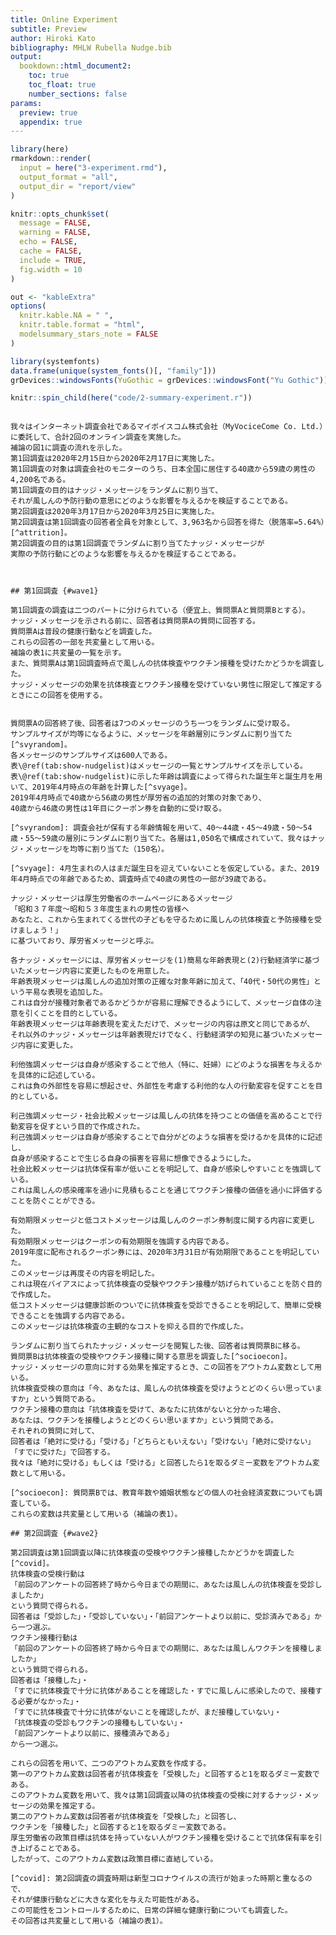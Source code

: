 ```yaml
---
title: Online Experiment
subtitle: Preview
author: Hiroki Kato
bibliography: MHLW Rubella Nudge.bib
output:
  bookdown::html_document2:
    toc: true
    toc_float: true
    number_sections: false
params:
  preview: true
  appendix: true
---
```


```r
library(here)
rmarkdown::render(
  input = here("3-experiment.rmd"),
  output_format = "all",
  output_dir = "report/view"
)
```

```r
knitr::opts_chunk$set(
  message = FALSE,
  warning = FALSE,
  echo = FALSE,
  cache = FALSE,
  include = TRUE,
  fig.width = 10
)

out <- "kableExtra"
options(
  knitr.kable.NA = " ",
  knitr.table.format = "html",
  modelsummary_stars_note = FALSE
)

library(systemfonts)
data.frame(unique(system_fonts()[, "family"]))
grDevices::windowsFonts(YuGothic = grDevices::windowsFont("Yu Gothic"))
```

```r
knitr::spin_child(here("code/2-summary-experiment.r"))
```

```r
```


```asis
我々はインターネット調査会社であるマイボイスコム株式会社（MyVociceCome Co. Ltd.）に委託して、合計2回のオンライン調査を実施した。
補論の図1に調査の流れを示した。
第1回調査は2020年2月15日から2020年2月17日に実施した。
第1回調査の対象は調査会社のモニターのうち、日本全国に居住する40歳から59歳の男性の4,200名である。
第1回調査の目的はナッジ・メッセージをランダムに割り当て、
それが風しんの予防行動の意思にどのような影響を与えるかを検証することである。
第2回調査は2020年3月17日から2020年3月25日に実施した。
第2回調査は第1回調査の回答者全員を対象として、3,963名から回答を得た（脱落率=5.64%）[^attrition]。
第2回調査の目的は第1回調査でランダムに割り当てたナッジ・メッセージが
実際の予防行動にどのような影響を与えるかを検証することである。
```

```r
```

```r
```

```asis

## 第1回調査 {#wave1}

第1回調査の調査は二つのパートに分けられている（便宜上、質問票Aと質問票Bとする）。
ナッジ・メッセージを示される前に、回答者は質問票Aの質問に回答する。
質問票Aは普段の健康行動などを調査した。
これらの回答の一部を共変量として用いる。
補論の表1に共変量の一覧を示す。
また、質問票Aは第1回調査時点で風しんの抗体検査やワクチン接種を受けたかどうかを調査した。
ナッジ・メッセージの効果を抗体検査とワクチン接種を受けていない男性に限定して推定するときにこの回答を使用する。
```

```r

```

```asis
質問票Aの回答終了後、回答者は7つのメッセージのうち一つをランダムに受け取る。
サンプルサイズが均等になるように、メッセージを年齢層別にランダムに割り当てた[^svyrandom]。
各メッセージのサンプルサイズは600人である。
表\@ref(tab:show-nudgelist)はメッセージの一覧とサンプルサイズを示している。
表\@ref(tab:show-nudgelist)に示した年齢は調査によって得られた誕生年と誕生月を用いて、2019年4月時点の年齢を計算した[^svyage]。
2019年4月時点で40歳から56歳の男性が厚労省の追加的対策の対象であり、
40歳から46歳の男性は1年目にクーポン券を自動的に受け取る。

[^svyrandom]: 調査会社が保有する年齢情報を用いて、40～44歳・45～49歳・50～54歳・55～59歳の層別にランダムに割り当てた。各層は1,050名で構成されていて、我々はナッジ・メッセージを均等に割り当てた（150名）。

[^svyage]: 4月生まれの人はまだ誕生日を迎えていないことを仮定している。また、2019年4月時点での年齢であるため、調査時点で40歳の男性の一部が39歳である。

ナッジ・メッセージは厚生労働省のホームページにあるメッセージ
「昭和３７年度～昭和５３年度生まれの男性の皆様へ　
あなたと、これから生まれてくる世代の子どもを守るために風しんの抗体検査と予防接種を受けましょう！」
に基づいており、厚労省メッセージと呼ぶ。

各ナッジ・メッセージには、厚労省メッセージを(1)簡易な年齢表現と(2)行動経済学に基づいたメッセージ内容に変更したものを用意した。
年齢表現メッセージは風しんの追加対策の正確な対象年齢に加えて、「40代・50代の男性」という平易な表現を追加した。
これは自分が接種対象者であるかどうかが容易に理解できるようにして、メッセージ自体の注意を引くことを目的としている。
年齢表現メッセージは年齢表現を変えただけで、メッセージの内容は原文と同じであるが、
それ以外のナッジ・メッセージは年齢表現だけでなく、行動経済学の知見に基づいたメッセージ内容に変更した。

利他強調メッセージは自身が感染することで他人（特に、妊婦）にどのような損害を与えるかを具体的に記述している。
これは負の外部性を容易に想起させ、外部性を考慮する利他的な人の行動変容を促すことを目的としている。

利己強調メッセージ・社会比較メッセージは風しんの抗体を持つことの価値を高めることで行動変容を促すという目的で作成された。
利己強調メッセージは自身が感染することで自分がどのような損害を受けるかを具体的に記述し、
自身が感染することで生じる自身の損害を容易に想像できるようにした。
社会比較メッセージは抗体保有率が低いことを明記して、自身が感染しやすいことを強調している。
これは風しんの感染確率を過小に見積もることを通じてワクチン接種の価値を過小に評価することを防ぐことができる。

有効期限メッセージと低コストメッセージは風しんのクーポン券制度に関する内容に変更した。
有効期限メッセージはクーポンの有効期限を強調する内容である。
2019年度に配布されるクーポン券には、2020年3月31日が有効期限であることを明記していた。
このメッセージは再度その内容を明記した。
これは現在バイアスによって抗体検査の受験やワクチン接種が妨げられていることを防ぐ目的で作成した。
低コストメッセージは健康診断のついでに抗体検査を受診できることを明記して、簡単に受検できることを強調する内容である。
このメッセージは抗体検査の主観的なコストを抑える目的で作成した。

ランダムに割り当てられたナッジ・メッセージを閲覧した後、回答者は質問票Bに移る。
質問票Bは抗体検査の受検やワクチン接種に関する意思を調査した[^socioecon]。
ナッジ・メッセージの意向に対する効果を推定するとき、この回答をアウトカム変数として用いる。
抗体検査受検の意向は「今、あなたは、風しんの抗体検査を受けようとどのくらい思っていますか」という質問である。
ワクチン接種の意向は「抗体検査を受けて、あなたに抗体がないと分かった場合、
あなたは、ワクチンを接種しようとどのくらい思いますか」という質問である。
それぞれの質問に対して、
回答者は「絶対に受ける」「受ける」「どちらともいえない」「受けない」「絶対に受けない」「すでに受けた」で回答する。
我々は「絶対に受ける」もしくは「受ける」と回答したら1を取るダミー変数をアウトカム変数として用いる。

[^socioecon]: 質問票Bでは、教育年数や婚姻状態などの個人の社会経済変数についても調査している。
これらの変数は共変量として用いる（補論の表1）。

## 第2回調査 {#wave2}

第2回調査は第1回調査以降に抗体検査の受検やワクチン接種したかどうかを調査した[^covid]。
抗体検査の受検行動は
「前回のアンケートの回答終了時から今日までの期間に、あなたは風しんの抗体検査を受診しましたか」
という質問で得られる。
回答者は「受診した」・「受診していない」・「前回アンケートより以前に、受診済みである」から一つ選ぶ。
ワクチン接種行動は
「前回のアンケートの回答終了時から今日までの期間に、あなたは風しんワクチンを接種しましたか」
という質問で得られる。
回答者は「接種した」・
「すでに抗体検査で十分に抗体があることを確認した・すでに風しんに感染したので、接種する必要がなかった」・
「すでに抗体検査で十分に抗体がないことを確認したが、まだ接種していない」・
「抗体検査の受診もワクチンの接種もしていない」・
「前回アンケートより以前に、接種済みである」
から一つ選ぶ。

これらの回答を用いて、二つのアウトカム変数を作成する。
第一のアウトカム変数は回答者が抗体検査を「受検した」と回答すると1を取るダミー変数である。
このアウトカム変数を用いて、我々は第1回調査以降の抗体検査の受検に対するナッジ・メッセージの効果を推定する。
第二のアウトカム変数は回答者が抗体検査を「受検した」と回答し、
ワクチンを「接種した」と回答すると1を取るダミー変数である。
厚生労働省の政策目標は抗体を持っていない人がワクチン接種を受けることで抗体保有率を引き上げることである。
したがって、このアウトカム変数は政策目標に直結している。

[^covid]: 第2回調査の調査時期は新型コロナウイルスの流行が始まった時期と重なるので、
それが健康行動などに大きな変化を与えた可能性がある。
この可能性をコントロールするために、日常の詳細な健康行動についても調査した。
その回答は共変量として用いる（補論の表1）。
```